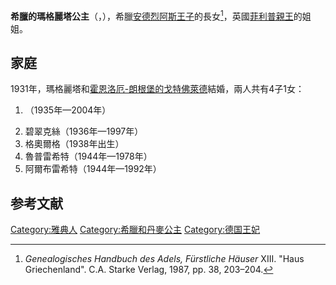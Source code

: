 {{Expand language|1=en|time=2021-03-03T12:27:14+00:00}}
{{Infobox noble
| name        = 希臘的瑪格麗塔公主
| image       = 
| image_size  = 200px
| birth_date  = {{Birth date|1905|4|18|df=yes}}
| birth_place = [[雅典|雅典]]
| death_date  = {{Death date and age|1981|4|24|1905|4|18|df=y}}
| death_place = [[朗根堡|朗根堡]]
| noble family= [[格呂克斯堡王朝|格呂克斯堡王朝]]
| father      = [[安德烈阿斯王子_(希腊)|希臘的安德烈阿斯王子]]
| mother      = [[爱丽丝公主_(巴滕贝格)|巴滕貝格的愛麗絲公主]]
}}
'''希臘的瑪格麗塔公主'''（{{lang-el|Πριγκίπισσα Μαργαρίτα της Ελλάδας}}，{{bd|1905年|4月18日|1981年|4月24日}}），希臘[[安德烈阿斯王子_(希腊)|安德烈阿斯王子]]的長女<ref name="ghda">''Genealogisches Handbuch des Adels, Fürstliche Häuser'' XIII. "Haus Griechenland". C.A. Starke Verlag, 1987, pp. 38, 203–204.</ref>，英國[[爱丁堡公爵菲利普亲王|菲利普親王]]的姐姐。

== 家庭 ==
1931年，瑪格麗塔和[[霍恩洛厄-朗根堡的戈特佛萊德|霍恩洛厄-朗根堡的戈特佛萊德]]結婚，兩人共有4子1女：
# {{link-de|霍恩洛厄-朗根堡的克拉夫特|Kraft zu Hohenlohe-Langenburg|克拉夫特}}（1935年—2004年）
# 碧翠克絲（1936年—1997年）
# 格奧爾格（1938年出生）
# 魯普雷希特（1944年—1978年）
# 阿爾布雷希特（1944年—1992年）

== 参考文献 ==
{{reflist}}

[[Category:雅典人|Category:雅典人]]
[[Category:希臘和丹麥公主|Category:希臘和丹麥公主]]
[[Category:德国王妃|Category:德国王妃]]